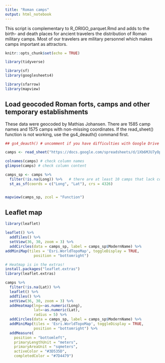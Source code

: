 ```yaml
---
title: "Roman camps"
output: html_notebook
---
```


This script is complementary to R_ORIGO_parquet.Rmd and adds to the birth- and death places for ancient travelers the distribution of Roman military camps. Most of our travelers are military personnel which makes camps important as attractors.

```r
knitr::opts_chunk$set(echo = TRUE)

library(tidyverse)

library(sf)
library(googlesheets4)

library(sfarrow)
library(mapview)
```

## Load geocoded Roman forts, camps and other temporary establishments
These data were geocoded by Mathias Johansen. There are 1585 camp names and 1575 camps with non-missing coordinates.
If the read_sheet() function is not working, use the gs4_deauth() command first.
```r

## gs4_deauth() # uncomment if you have difficulties with Google Drive authentication

camps <- read_sheet("https://docs.google.com/spreadsheets/d/1Xb6MJU7yOpr4sxnEA_GeL9TMo_oaWB-vtOmYk9ox2JY/edit#gid=1563351813", range = "Castra")

colnames(camps) # check column names
glimpse(camps) # check column content

camps_sp <- camps %>% 
  filter(!is.na(Long)) %>%   # there are at least 10 camps that lack coordinates, which cannot be put on the map
  st_as_sf(coords = c("Long", "Lat"), crs = 4326)


mapview(camps_sp, zcol = "Function")
```
## Leaflet map

```r
library(leaflet)

leaflet() %>%
  addTiles() %>%
  setView(36, 30, zoom = 3) %>% 
  addCircles(data = camps_sp, label = camps_sp$ModernName) %>% 
addMiniMap(tiles = 'Esri.WorldTopoMap', toggleDisplay = TRUE,
             position = "bottomright")

```

```r
# Heatmap is in the extras!
install.packages("leaflet.extras")
library(leaflet.extras)

camps %>% 
  filter(!is.na(Lat)) %>% 
  leaflet() %>%
  addTiles() %>%
  setView(36, 30, zoom = 3) %>% 
  addHeatmap(lng=~as.numeric(Long),
             lat=~as.numeric(Lat),
             radius = 5) %>% 
  addCircles(data = camps_sp, label = camps_sp$ModernName) %>%
  addMiniMap(tiles = 'Esri.WorldTopoMap', toggleDisplay = TRUE,
             position = "bottomright") %>%
  addMeasure(
    position = "bottomleft",
    primaryLengthUnit = "meters",
    primaryAreaUnit = "sqmeters",
    activeColor = "#3D535D",
    completedColor = "#7D4479")
```


